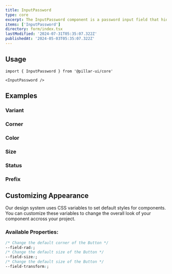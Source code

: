 ```yaml
---
title: InputPassword
type: core
excerpt: The InputPassword component is a password input field that hides the text that is being entered. This is useful for entering passwords, as it prevents other people from seeing what you are typing.
items: ['InputPassword']
directory: form/index.tsx
lastModified: '2024-07-31T05:35:07.322Z'
publishedAt: '2024-05-03T05:35:07.322Z'
---
```


## Usage

```tsx
import { InputPassword } from '@pillar-ui/core'
```

```tsx
<InputPassword />
```

## Examples

### Variant

<Prop defaultValue="outline" type="'bordered' | 'filled' | 'outline'" />

<Playground direction="column" name="inputPasswordVariant" root="form/inputPassword" />

### Corner

<Prop defaultValue="2" type="'0' | '1' | '2' | '3' | '4' | '5' | 'full'" />

<Playground direction="column" name="inputPasswordCorner" root="form/inputPassword" />

### Color

<Prop defaultValue="p" type="'i' | 'd' | 'su' | 'se' | 'w' | 'p' | 'b' | 'o'" />

<Playground direction="column" name="inputPasswordColor" root="form/inputPassword" />

### Size

<Prop defaultValue="4" type="'1' | '2' | '3' | '4' | '5' | '6' | '7' | '8' | '9'" />

<Playground direction="column" name="inputPasswordSize" root="form/inputPassword" />

### Status

<Playground direction="column" name="inputPasswordStatus" root="form/inputPassword" />

### Prefix

<Playground direction="column" name="inputPasswordPrefix" root="form/inputPassword" />

## Customizing Appearance

Our design system uses CSS variables to set default styles for components. You can customize these variables to change the overall look of your component accross your project.

### Available Properties:

```css
/* Change the default corner of the Button */
--field-rad:;
/* Change the default size of the Button */
--field-size:;
/* Change the default size of the Button */
--field-transform:;
```
